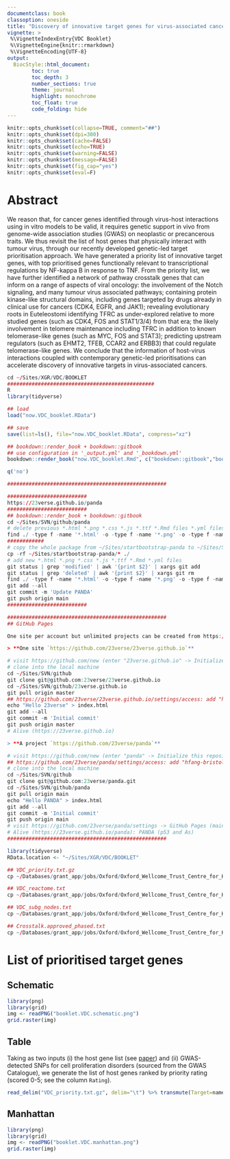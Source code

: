 ```yaml
---
documentclass: book
classoption: oneside
title: "Discovery of innovative target genes for virus-associated cancers"
vignette: >
 %\VignetteIndexEntry{VDC Booklet}
 %\VignetteEngine{knitr::rmarkdown}
 %\VignetteEncoding{UTF-8}
output: 
  BiocStyle::html_document:
        toc: true
        toc_depth: 3
        number_sections: true
        theme: journal
        highlight: monochrome
        toc_float: true
        code_folding: hide
---
```


```r
knitr::opts_chunk$set(collapse=TRUE, comment="##")
knitr::opts_chunk$set(dpi=300)
knitr::opts_chunk$set(cache=FALSE)
knitr::opts_chunk$set(echo=TRUE)
knitr::opts_chunk$set(warning=FALSE)
knitr::opts_chunk$set(message=FALSE)
knitr::opts_chunk$set(fig_cap="yes")
knitr::opts_chunk$set(eval=F)
```


# Abstract {#index}

We reason that, for cancer genes identified through virus-host interactions using in vitro models to be valid, it requires genetic support in vivo from genome-wide association studies (GWAS) on neoplastic or precancerous traits. We thus revisit the list of host genes that physically interact with tumour virus, through our recently developed genetic-led target prioritisation approach. We have generated a priority list of innovative target genes, with top prioritised genes functionally relevant to transcriptional regulations by NF-kappa B in response to TNF. From the priority list, we have further identified a network of pathway crosstalk genes that can inform on a range of aspects of viral oncology: the involvement of the Notch signaling, and many tumour virus associated pathways; containing protein kinase-like structural domains, including genes targeted by drugs already in clinical use for cancers (CDK4, EGFR, and JAK1); revealing evolutionary roots in Euteleostomi identifying TFRC as under-explored relative to more studied genes (such as CDK4, FOS and STAT1/3/4) from that era; the likely involvement in telomere maintenance including TFRC in addition to known telomerase-like genes (such as MYC, FOS and STAT3); predicting upstream regulators (such as EHMT2, TFEB, CCAR2 and ERBB3) that could regulate telomerase-like genes. We conclude that the information of host-virus interactions coupled with contemporary genetic-led prioritisations can accelerate discovery of innovative targets in virus-associated cancers.

```r
cd ~/Sites/XGR/VDC/BOOKLET
################################################
R
library(tidyverse)

## load
load("now.VDC_booklet.RData")

## save
save(list=ls(), file="now.VDC_booklet.RData", compress="xz")

## bookdown::render_book + bookdown::gitbook
## use configuration in '_output.yml' and '_bookdown.yml'
bookdown::render_book("now.VDC_booklet.Rmd", c("bookdown::gitbook","bookdown::pdf_book","bookdown::tufte_html_book")[1])

q('no')

####################################################

##########################
https://23verse.github.io/panda
##########################
## bookdown::render_book + bookdown::gitbook
cd ~/Sites/SVN/github/panda
# delete previous *.html *.png *.css *.js *.ttf *.Rmd files *.yml files
find ./ -type f -name '*.html' -o -type f -name '*.png' -o -type f -name '*.css' -o -type f -name '*.js' -o -type f -name '*.ttf' -o -type f -name '*.Rmd' -o -type f -name '*.yml' -o -type f -name '*.RDS' -o -type f -name '*.r' | xargs rm -rf
############
# copy the whole package from ~/Sites/startbootstrap-panda to ~/Sites/SVN/github/panda
cp -rf ~/Sites/startbootstrap-panda/* ./
# add new *.html *.png *.css *.js *.ttf *.Rmd *.yml files
git status | grep 'modified' | awk '{print $2}' | xargs git add
git status | grep 'deleted' | awk '{print $2}' | xargs git rm
find ./ -type f -name '*.html' -o -type f -name '*.png' -o -type f -name '*.css' -o -type f -name '*.js' -o -type f -name '*.map' -o -type f -name '*.json' -o -type f -name '*.Rmd' -o -type f -name '*.md' | xargs git add
git add --all
git commit -m 'Update PANDA'
git push origin main
##########################

####################################################
## GitHub Pages

One site per account but unlimited projects can be created from https://pages.github.com:

> **One site `https://github.com/23verse/23verse.github.io`**

# visit https://github.com/new (enter "23verse.github.io" -> Initialize this repository with a README)
# clone into the local machine 
cd ~/Sites/SVN/github
git clone git@github.com:23verse/23verse.github.io
cd ~/Sites/SVN/github/23verse.github.io
git pull origin master
## https://github.com/23verse/23verse.github.io/settings/access: add "hfang-bristol"
echo "Hello 23verse" > index.html
git add --all
git commit -m 'Initial commit'
git push origin master
# Alive (https://23verse.github.io)

> **A project `https://github.com/23verse/panda`**

# visit https://github.com/new (enter "panda" -> Initialize this repository with a README)
## https://github.com/23verse/panda/settings/access: add "hfang-bristol"
# clone into the local machine 
cd ~/Sites/SVN/github
git clone git@github.com:23verse/panda.git
cd ~/Sites/SVN/github/panda
git pull origin main
echo "Hello PANDA" > index.html
git add --all
git commit -m 'Initial commit'
git push origin main
# visit https://github.com/23verse/panda/settings -> GitHub Pages (main/root)
# Alive (https://23verse.github.io/panda): PANDA (p53 and As)
####################################################

```

```r
library(tidyverse)
RData.location <- "~/Sites/XGR/VDC/BOOKLET"
```

```r
## VDC_priority.txt.gz
cp ~/Databases/grant_app/jobs/Oxford/Oxford_Wellcome_Trust_Centre_for_Human_Genetics/ULTRA-DD/MDPI/VDC/VDC_priority.txt.gz ~/Sites/XGR/VDC/BOOKLET

## VDC_reactome.txt
cp ~/Databases/grant_app/jobs/Oxford/Oxford_Wellcome_Trust_Centre_for_Human_Genetics/ULTRA-DD/MDPI/VDC/VDC_reactome.txt ~/Sites/XGR/VDC/BOOKLET

## VDC_subg_nodes.txt
cp ~/Databases/grant_app/jobs/Oxford/Oxford_Wellcome_Trust_Centre_for_Human_Genetics/ULTRA-DD/MDPI/VDC/VDC_subg_nodes.txt ~/Sites/XGR/VDC/BOOKLET

## Crosstalk.approved_phased.txt
cp ~/Databases/grant_app/jobs/Oxford/Oxford_Wellcome_Trust_Centre_for_Human_Genetics/ULTRA-DD/MDPI/VDC/Crosstalk.approved_phased.txt ~/Sites/XGR/VDC/BOOKLET

```


# List of prioritised target genes

## Schematic

```r
library(png)
library(grid)
img <- readPNG("booklet.VDC.schematic.png")
grid.raster(img)
```

## Table

Taking as two inputs (i) the host gene list (see [paper](https://pubmed.ncbi.nlm.nih.gov/22810586)) and (ii) GWAS-detected SNPs for cell proliferation disorders (sourced from the GWAS Catalogue), we generate the list of host genes ranked by priority rating (scored 0-5; see the column `Rating`).

```r
read_delim("VDC_priority.txt.gz", delim="\t") %>% transmute(Target=name, Rank=rank, Rating=signif(rating,digits=4), Description=description) %>% DT::datatable(options=list(pageLength=10,searchHighlight=T,dom='Bfrtip',buttons=c('csv','copy'), dom='t',scrollX=T), style='default', caption="", rownames=FALSE, escape=F, extensions=c('Buttons'))
```

## Manhattan

```r
library(png)
library(grid)
img <- readPNG("booklet.VDC.manhattan.png")
grid.raster(img)
```
